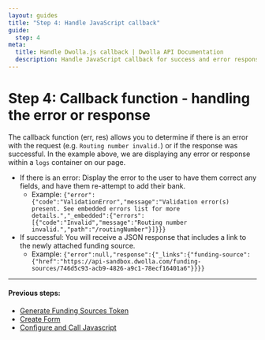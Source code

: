 ```yaml
---
layout: guides
title: "Step 4: Handle JavaScript callback"
guide:
  step: 4
meta:
  title: Handle Dwolla.js callback | Dwolla API Documentation
  description: Handle JavaScript callback for success and error responses for Dwolla.js, a powerful and secure bank account verification tool.
---
```


# Step 4: Callback function - handling the error or response

The callback function (err, res) allows you to determine if there is an error with the request (e.g. `Routing number invalid.`) or if the response was successful. In the example above, we are displaying any error or response within a `logs` container on our page.

- If there is an error: Display the error to the user to have them correct any fields, and have them re-attempt to add their bank.
  - Example: `{"error":{"code":"ValidationError","message":"Validation error(s) present. See embedded errors list for more details.","_embedded":{"errors":[{"code":"Invalid","message":"Routing number invalid.","path":"/routingNumber"}]}}}`
- If successful: You will receive a JSON response that includes a link to the newly attached funding source.
  - Example: `{"error":null,"response":{"_links":{"funding-source":{"href":"https://api-sandbox.dwolla.com/funding-sources/746d5c93-acb9-4826-a9c1-78ecf16401a6"}}}}`

---

#### Previous steps:

- [Generate Funding Sources Token](https://developers.dwolla.com/guides/funding-sources/dwolla-js/create-funding-sources-token)
- [Create Form](https://developers.dwolla.com/guides/funding-sources/dwolla-js/create-form)
- [Configure and Call Javascript](https://developers.dwolla.com/guides/funding-sources/dwolla-js/configure)
